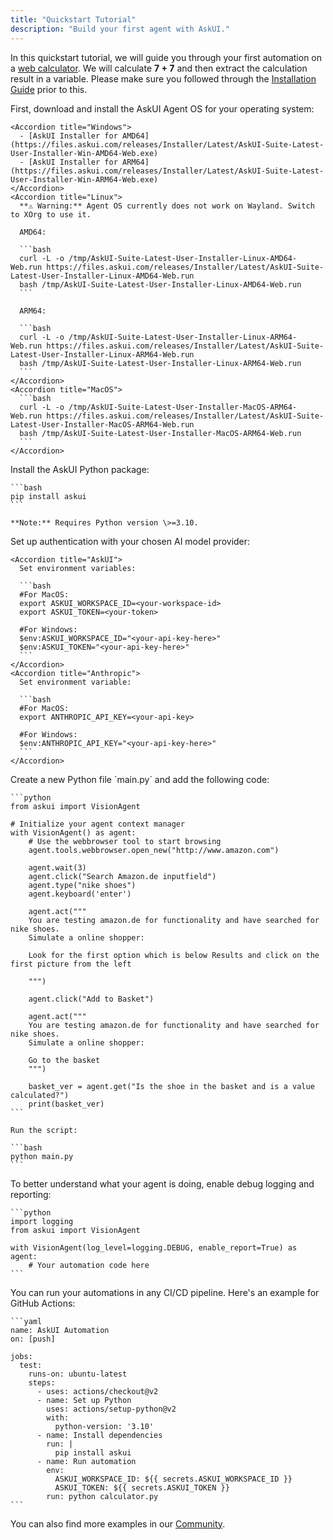 ```yaml
---
title: "Quickstart Tutorial"
description: "Build your first agent with AskUI."
---
```


In this quickstart tutorial, we will guide you through your first automation on a [web calculator](https://askui.github.io/askui-practice-page/). We will calculate **7 \+ 7** and then extract the calculation result in a variable.
Please make sure you followed through the [Installation Guide](/introduction/02-getting-started/02-installation-guide) prior to this.

<Steps>
  <Step title="Install AskUI Agent OS">
    First, download and install the AskUI Agent OS for your operating system:

    <Accordion title="Windows">
      - [AskUI Installer for AMD64](https://files.askui.com/releases/Installer/Latest/AskUI-Suite-Latest-User-Installer-Win-AMD64-Web.exe)
      - [AskUI Installer for ARM64](https://files.askui.com/releases/Installer/Latest/AskUI-Suite-Latest-User-Installer-Win-ARM64-Web.exe)
    </Accordion>
    <Accordion title="Linux">
      **⚠️ Warning:** Agent OS currently does not work on Wayland. Switch to XOrg to use it.

      AMD64:

      ```bash
      curl -L -o /tmp/AskUI-Suite-Latest-User-Installer-Linux-AMD64-Web.run https://files.askui.com/releases/Installer/Latest/AskUI-Suite-Latest-User-Installer-Linux-AMD64-Web.run
      bash /tmp/AskUI-Suite-Latest-User-Installer-Linux-AMD64-Web.run
      ```

      ARM64:

      ```bash
      curl -L -o /tmp/AskUI-Suite-Latest-User-Installer-Linux-ARM64-Web.run https://files.askui.com/releases/Installer/Latest/AskUI-Suite-Latest-User-Installer-Linux-ARM64-Web.run
      bash /tmp/AskUI-Suite-Latest-User-Installer-Linux-ARM64-Web.run
      ```
    </Accordion>
    <Accordion title="MacOS">
      ```bash
      curl -L -o /tmp/AskUI-Suite-Latest-User-Installer-MacOS-ARM64-Web.run https://files.askui.com/releases/Installer/Latest/AskUI-Suite-Latest-User-Installer-MacOS-ARM64-Web.run
      bash /tmp/AskUI-Suite-Latest-User-Installer-MacOS-ARM64-Web.run
      ```
    </Accordion>
  </Step>
  <Step title="Install Python Package">
    Install the AskUI Python package:

    ```bash
    pip install askui
    ```

    **Note:** Requires Python version \>=3.10.
  </Step>
  <Step title="Set Up Authentication">
    Set up authentication with your chosen AI model provider:

    <Accordion title="AskUI">
      Set environment variables:

      ```bash
      #For MacOS:
      export ASKUI_WORKSPACE_ID=<your-workspace-id>
      export ASKUI_TOKEN=<your-token>
      
      #For Windows:
      $env:ASKUI_WORKSPACE_ID="<your-api-key-here>"
      $env:ASKUI_TOKEN="<your-api-key-here>"
      ```
    </Accordion>
    <Accordion title="Anthropic">
      Set environment variable:

      ```bash
      #For MacOS:
      export ANTHROPIC_API_KEY=<your-api-key>
      
      #For Windows:
      $env:ANTHROPIC_API_KEY="<your-api-key-here>"
      ```
    </Accordion>
  </Step>
  <Step title="Create Your First Automation">
    Create a new Python file `main.py` and add the following code:

    ```python
    from askui import VisionAgent
    
    # Initialize your agent context manager
    with VisionAgent() as agent:
        # Use the webbrowser tool to start browsing
        agent.tools.webbrowser.open_new("http://www.amazon.com")
    
        agent.wait(3)
        agent.click("Search Amazon.de inputfield")
        agent.type("nike shoes")
        agent.keyboard('enter')
    
        agent.act("""
        You are testing amazon.de for functionality and have searched for nike shoes.
        Simulate a online shopper:
    
        Look for the first option which is below Results and click on the first picture from the left
    
        """)
    
        agent.click("Add to Basket")
    
        agent.act("""
        You are testing amazon.de for functionality and have searched for nike shoes.
        Simulate a online shopper:
    
        Go to the basket
        """)
    
        basket_ver = agent.get("Is the shoe in the basket and is a value calculated?")
        print(basket_ver)
    ```

    Run the script:

    ```bash
    python main.py
    ```
  </Step>
  <Step title="(Optional) Enable Detailed Logging">
    To better understand what your agent is doing, enable debug logging and reporting:

    ```python
    import logging
    from askui import VisionAgent
    
    with VisionAgent(log_level=logging.DEBUG, enable_report=True) as agent:
        # Your automation code here
    ```
  </Step>
  <Step title="(Optional) Run in CI/CD Pipeline">
    You can run your automations in any CI/CD pipeline. Here's an example for GitHub Actions:

    ```yaml
    name: AskUI Automation
    on: [push]
    
    jobs:
      test:
        runs-on: ubuntu-latest
        steps:
          - uses: actions/checkout@v2
          - name: Set up Python
            uses: actions/setup-python@v2
            with:
              python-version: '3.10'
          - name: Install dependencies
            run: |
              pip install askui
          - name: Run automation
            env:
              ASKUI_WORKSPACE_ID: ${{ secrets.ASKUI_WORKSPACE_ID }}
              ASKUI_TOKEN: ${{ secrets.ASKUI_TOKEN }}
            run: python calculator.py
    ```
  </Step>
</Steps>

You can also find more examples in our [Community](https://community.askui.com).